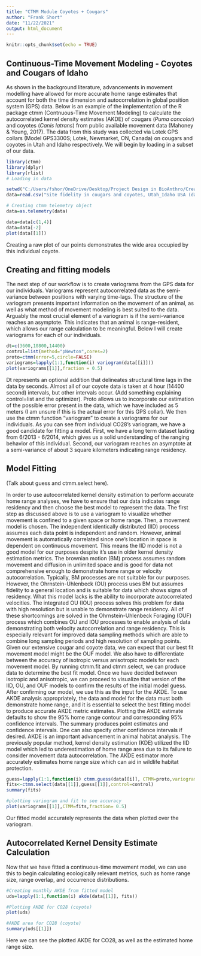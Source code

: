 ```yaml
---
title: "CTMM Module Coyotes + Cougars"
author: "Frank Short"
date: "11/22/2021"
output: html_document
---
```


```r
knitr::opts_chunk$set(echo = TRUE)
```

## Continuous-Time Movement Modeling - Coyotes and Cougars of Idaho

As shown in the background literature, advancements in movement modelling have allowed for more accurate home range estimates that account for both the time dimension and autocorrelation in global position system (GPS) data. Below is an example of the implementation of the R package ctmm (Contnuous-Time Movement Modeling) to calculate the autocorrelated kernel density estimates (AKDE) of cougars (*Puma concolor*) and coyotes (*Canis latrans*) from public available movement data (Mahoney & Young, 2017). The data from this study was collected via Lotek GPS collars (Model GPS3300S; Lotek, Newmarket, ON, Canada) on cougars and coyotes in Utah and Idaho respectively. We will begin by loading in a subset of our data. 



```r
library(ctmm)
library(dplyr)
library(rlist)
# Loading in data

setwd("C:/Users/fshor/OneDrive/Desktop/Project Design in BioAnthro/Create a Module")
data=read.csv("Site fidelity in cougars and coyotes, Utah_Idaho USA (data from Mahoney et al. 2016)-gps.csv")

# Creating ctmm telemetry object
data=as.telemetry(data)

data=data[c(1,4)]
data=data[-2]
plot(data[[1]])
```

Creating a raw plot of our points demonstrates the wide area occupied by this individual coyote. 

## Creating and fitting models

The next step of our workflow is to create variograms from the GPS data for our individuals. Variograms represent autocorrelated data as the semi-variance between positions with varying time-lags. The structure of the variogram presents important information on the movement of an animal, as well as what method of movement modeling is best suited to the data. Arguably the most crucial element of a variogram is if the semi-variance reaches an asymptote. This indicates that an animal is range-resident, which allows our range calculation to be meaningful. Below I will create variograms for each of our individuals.

```r
dt=c(3600,10800,14400)
control=list(method="pNewton",cores=2)
proto=ctmm(error=5,circle=FALSE)
variograms=lapply(1:1,function(i) variogram(data[[i]]))
plot(variograms[[1]],fraction = 0.5)
```

Dt represents an optional addition that delineates structural time lags in the data by seconds. Almost all of our coyote data is taken at 4 hour (14400 second) intervals, but other intervals occur. (Add something explaining control=list and the optimizer). Proto allows us to incorporate our estimation of the possible error present in the data, which we have included as 5 meters (I am unsure if this is the actual error for this GPS collar). We then use the ctmm function "variogram" to create a variograms for our individuals. As you can see from individual CO28's variogram, we have a good candidate for fitting a model. First, we have a long term dataset lasting from 6/2013 - 6/2014, which gives us a solid understanding of the ranging behavior of this individual. Second, our variogram reaches an asymptote at a semi-variance of about 3 square kilometers indicating range residency. 

## Model Fitting

(Talk about guess and ctmm.select here).

  In order to use autocorrelated kernel density estimation to perform accurate home range analyses, we have to ensure that our data indicates range residency and then choose the best model to represent the data. The first step as discussed above is to use a variogram to visualize whether movement is confined to a given space or home range. Then, a movement model is chosen. 
    The independent identically distributed (IID) process assumes each data point is independent and random. However, animal movement is automatically correlated since one's location in space is dependent on continuous movement. This means the IID model is not a good model for our purposes despite it's use in older kernel density estimation metrics. The brownian motion (BM) process assumes random movement and diffusion in unlimited space and is good for data not comprehensive enough to demonstrate home range or velocity autocorrelation. Typically, BM processes are not suitable for our purposes. However, the Ohrnstein-Uhlenbeck (OU) process uses BM but assumes fidelity to a general location and is suitable for data which shows signs of residency. What this model lacks is the ability to incorporate autocorrelated velocities. The integrated OU (IOU) process solves this problem for data with high resolution but is unable to demonstrate range residency. All of these shortcomings are solved in the Ohrnstein-Uhlenbeck Foraging (OUF) process which combines OU and IOU processes to enable analysis of data demonstrating both velocity autocorrelation and range residency. 
    This is especially relevant for improved data sampling methods which are able to combine long sampling periods and high resolution of sampling points. Given our extensive cougar and coyote data, we can expect that our best fit movement model might be the OUF model. We also have to differentiate between the accuracy of isotropic versus anisotropic models for each movement model. By running ctmm.fit and ctmm.select, we can produce data to determine the best fit model. Once we have decided between isotropic and anisotropic, we can proceed to visualize that version of the IID, OU, and OUF models to confirm the results of the initial model guess. 
    After confirming our model, we use this as the input for the AKDE. To use AKDE analysis appropriately, the data and model for the data must both demonstrate home range, and it is essential to select the best fitting model to produce accurate AKDE metric estimates. Plotting the AKDE estimate defaults to show the 95% home range contour and corresponding 95% confidence intervals. The summary produces point estimates and confidence intervals. One can also specify other confidence intervals if desired. 
    AKDE is an important advancement in animal habitat analysis. The previously popular method, kernel density estimation (KDE) utilized the IID model which led to underestimation of home range area due to its failure to consider movement data autocorrelation. The AKDE estimator more accurately estimates home range size which can aid in wildlife habitat protection.

```r
guess=lapply(1:1,function(i) ctmm.guess(data[[i]], CTMM=proto,variogram=variograms[[i]],interactive=FALSE))
fits<-ctmm.select(data[[1]],guess[[1]],control=control)
summary(fits)

#plotting variogram and fit to see accuracy
plot(variograms[[1]],CTMM=fits,fraction= 0.5)
```

Our fitted model accurately represents the data when plotted over the variogram. 

## Autocorrelated Kernel Density Estimate Calculation

Now that we have fitted a continuous-time movement model, we can use this to begin calculating ecologically relevant metrics, such as home range size, range overlap, and occurrence distributions. 

```r
#Creating monthly AKDE from fitted model
uds=lapply(1:1,function(i) akde(data[[1]], fits))

#Plotting AKDE for CO28 (coyote)
plot(uds)

#AKDE area for CO28 (coyote)
summary(uds[[1]])

```


Here we can see the plotted AKDE for CO28, as well as the estimated home range size. 


